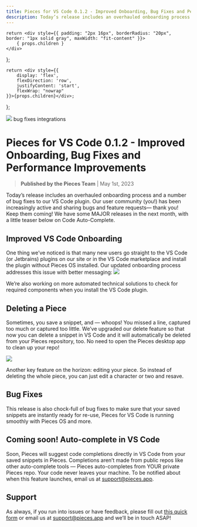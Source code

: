 ```yaml
---
title: Pieces for VS Code 0.1.2 - Improved Onboarding, Bug Fixes and Performance Improvements
description: Today’s release includes an overhauled onboarding process and a number of bug fixes to our VS Code plugin. Our user community (you!) has been increasingly active and sharing bugs and feature requests— thank you! Keep them coming!
---
```


    return <div style={{ padding: "2px 16px", borderRadius: "20px", border: "1px solid gray", maxWidth: "fit-content" }}>
        { props.children }
    </div>
};

    return <div style={{
        display: 'flex',
        flexDirection: 'row',
        justifyContent: 'start',
        flexWrap: "nowrap"
    }}>{props.children}</div>;
};

<link rel="canonical" href="https://code.pieces.app/updates/pieces-for-vs-code-0-1-2-improved-onboarding-bug-fixes-and-performance-improvements" />

![](https://uploads-ssl.webflow.com/6143afec68f555387049efb3/630d6edff41c650f207b6516_ezgif_com-gif-maker18_c071fc0a11af61e3278b2d2d99bb7e43_2000.png)
<GridFlexRow><Tag>bug fixes</Tag> <Tag>integrations</Tag></GridFlexRow>

# Pieces for VS Code 0.1.2 - Improved Onboarding, Bug Fixes and Performance Improvements
> **Published by the Pieces Team** | May 1st, 2023

Today’s release includes an overhauled onboarding process and a number of bug fixes to our VS Code plugin. Our user community (you!) has been increasingly active and sharing bugs and feature requests— thank you! Keep them coming!
We have some MAJOR releases in the next month, with a little teaser below on Code Auto-Complete.

## Improved VS Code Onboarding
One thing we’ve noticed is that many new users go straight to the VS Code (or Jetbrains) plugins on our site or in the VS Code marketplace and install the plugin without Pieces OS installed.
Our updated onboarding process addresses this issue with better messaging:
![](https://uploads-ssl.webflow.com/6143afec68f555387049efb3/630d6ee0f41c65123b7b6674_ezgif_com-gif-maker16_9c024baacbad6fad92b7aff8dc052cd5_800.png)

We’re also working on more automated technical solutions to check for required components when you install the VS Code plugin.

## Deleting a Piece
Sometimes, you save a snippet, and — whoops! You missed a line, captured too much or captured too little. We’ve upgraded our delete feature so that now you can delete a snippet in VS Code and it will automatically be deleted from your Pieces repository, too. No need to open the Pieces desktop app to clean up your repo!

![](https://uploads-ssl.webflow.com/6143afec68f555387049efb3/630d6ee0f41c65647d7b65d3_ezgif_com-gif-maker17_a00b48e2615baed1258e98dc7e8fc5c0_800.png)

Another key feature on the horizon: editing your piece. So instead of deleting the whole piece, you can just edit a character or two and resave.

## Bug Fixes
This release is also chock-full of bug fixes to make sure that your saved snippets are instantly ready for re-use, Pieces for VS Code is running smoothly with Pieces OS and more.

## Coming soon! Auto-complete in VS Code
Soon, Pieces will suggest code completions directly in VS Code from your saved snippets in Pieces. Completions aren’t made from public repos like other auto-complete tools — Pieces auto-completes from YOUR private Pieces repo. Your code never leaves your machine. To be notified about when this feature launches, email us at support@pieces.app.

## Support
As always, if you run into issues or have feedback, please fill out <a href="https://getpieces.typeform.com/to/mCjBSIjF" target="_blank" rel="noopener noreferrer">this quick form</a> or email us at support@pieces.app and we’ll be in touch ASAP!
